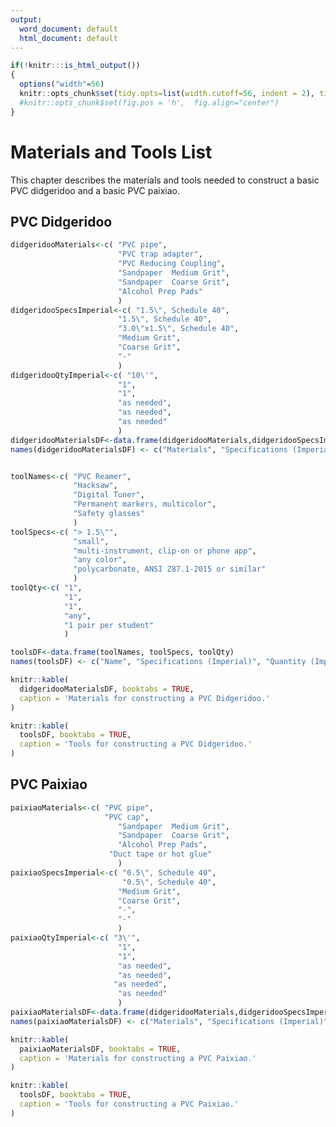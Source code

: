 ```yaml
---
output:
  word_document: default
  html_document: default
---
```

```r
if(!knitr:::is_html_output())
{
  options("width"=56)
  knitr::opts_chunk$set(tidy.opts=list(width.cutoff=56, indent = 2), tidy = TRUE)
  #knitr::opts_chunk$set(fig.pos = 'h',  fig.align="center")
}
```
# Materials and Tools List

This chapter describes the materials and tools needed to construct a basic PVC didgeridoo and a basic PVC paixiao.

## PVC Didgeridoo

```r
didgeridooMaterials<-c( "PVC pipe", 
                        "PVC trap adapter",
                        "PVC Reducing Coupling",
                        "Sandpaper	Medium Grit",
                        "Sandpaper	Coarse Grit",
                        "Alcohol Prep Pads"
                        )
didgeridooSpecsImperial<-c( "1.5\", Schedule 40", 
                        "1.5\", Schedule 40",
                        "3.0\"x1.5\", Schedule 40",
                        "Medium Grit",
                        "Coarse Grit",
                        "-"
                        )
didgeridooQtyImperial<-c( "10\'", 
                        "1",
                        "1",
                        "as needed",
                        "as needed",
                        "as needed"
                        )
didgeridooMaterialsDF<-data.frame(didgeridooMaterials,didgeridooSpecsImperial,didgeridooQtyImperial)
names(didgeridooMaterialsDF) <- c("Materials", "Specifications (Imperial)", "Quantity or Length (Imperial)")


toolNames<-c( "PVC Reamer", 
              "Hacksaw", 
              "Digital Tuner", 
              "Permanent markers, multicolor",
              "Safety glasses"
              )
toolSpecs<-c( "> 1.5\"", 
              "small", 
              "multi-instrument, clip-on or phone app", 
              "any color",
              "polycarbonate, ANSI Z87.1-2015 or similar"
              )
toolQty<-c( "1", 
            "1", 
            "1", 
            "any",
            "1 pair per student"
            )

toolsDF<-data.frame(toolNames, toolSpecs, toolQty)
names(toolsDF) <- c("Name", "Specifications (Imperial)", "Quantity (Imperial)")
```

```r
knitr::kable(
  didgeridooMaterialsDF, booktabs = TRUE,
  caption = 'Materials for constructing a PVC Didgeridoo.'
)
```

```r
knitr::kable(
  toolsDF, booktabs = TRUE,
  caption = 'Tools for constructing a PVC Didgeridoo.'
)
```

## PVC Paixiao
```r
paixiaoMaterials<-c( "PVC pipe",
                     "PVC cap",
                        "Sandpaper	Medium Grit",
                        "Sandpaper	Coarse Grit",
                        "Alcohol Prep Pads",
                      "Duct tape or hot glue"
                        )
paixiaoSpecsImperial<-c( "0.5\", Schedule 40", 
                         "0.5\", Schedule 40",
                        "Medium Grit",
                        "Coarse Grit",
                        "-",
                        "-"
                        )
paixiaoQtyImperial<-c( "3\'", 
                        "1",
                        "1",
                        "as needed",
                        "as needed",
                       "as needed",
                        "as needed"
                        )
paixiaoMaterialsDF<-data.frame(didgeridooMaterials,didgeridooSpecsImperial,didgeridooQtyImperial)
names(paixiaoMaterialsDF) <- c("Materials", "Specifications (Imperial)", "Quantity or Length (Imperial)")
```

```r
knitr::kable(
  paixiaoMaterialsDF, booktabs = TRUE,
  caption = 'Materials for constructing a PVC Paixiao.'
)
```

```r
knitr::kable(
  toolsDF, booktabs = TRUE,
  caption = 'Tools for constructing a PVC Paixiao.'
)
```

